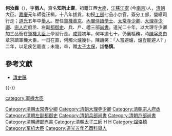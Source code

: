 '''何汝霖'''（{{bd|1781年||1852年|catIdx=C}}），字'''雨人'''，齋名'''知所止齋'''。祖籍江西[[大余县|大庾]]，[[江蘇|江蘇]][[江寧|江寧]] (今[[南京|南京]])人，[[清朝|清朝]]大臣。[[嘉慶|嘉慶]]元年師從汪楫，十八年拔貢，初授[[工部|工部]]七品小京官，簽分工部，營繕司行走；[[道光|道光]]五年中[[舉人|舉人]]。歷任[[軍機|軍機]][[章京|章京]]、[[內閣|內閣]][[侍讀學士|侍讀學士]]、[[太常寺|太常寺]][[少卿|少卿]]、[[大理寺|大理寺]][[少卿|少卿]]、[[宗人府|宗人府]]府丞、左副[[都御史|都御史]]、兵、戶、禮三部[[尚書|尚書]]。道光二十年，以大理寺少卿加三品銜在[[軍機大臣|軍機大臣]]上學習行走。[[咸豐|咸豐]]初年，何年逾七十，仍襄樞務，時[[陳孚恩|陳孚恩]]由章京躋軍機大臣，一日在直，何觸火爐幾仆。陳譏笑：「人當避爐，爐豈能避人? 」二年，以足疾乞罷直；未幾，卒，贈[[太子太保|太子太保]]，諡'''恪慎'''。

==參考文獻==
*[[清史稿|清史稿]]

{{-}}
{{start box}}
{{s-off}}
{{succession box|[[許乃普|許乃普]]|[[魏元烺|魏元烺]]|[[清朝兵部尚书列表#兵部漢尚書|兵部漢尚書]]|<small>道光二十五年四月丙辰－道光二十七年五月丙戌<br>（1845年5月31日－1847年6月20日）</small>}}
{{end box}}

{{DEFAULTSORT:He何}}
[[category:軍機大臣|category:軍機大臣]]
[[Category:清朝太常寺少卿|Category:清朝太常寺少卿]]
[[Category:清朝大理寺少卿|Category:清朝大理寺少卿]]
[[Category:清朝宗人府丞|Category:清朝宗人府丞]]
[[Category:清朝左副都御史|Category:清朝左副都御史]]
[[Category:清朝兵部尚書|Category:清朝兵部尚書]]
[[Category:清朝戶部尚書|Category:清朝戶部尚書]]
[[Category:清朝禮部尚書|Category:清朝禮部尚書]]
[[Category:清朝太子三師|Category:清朝太子三師]]
[[Category:南京人|H]]
[[Category:何姓|H]]
[[Category:諡恪慎|Category:諡恪慎]]
[[Category:军机大臣|Category:军机大臣]]
[[Category:道光五年乙酉科舉人|Category:道光五年乙酉科舉人]]